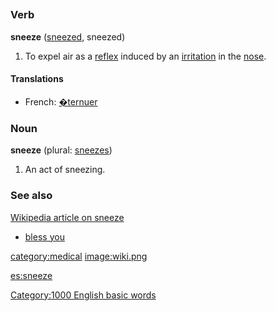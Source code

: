 =={{en}}==
===Verb===
'''sneeze''' ([[sneezed]], sneezed)
#To expel air as a [[reflex]] induced by an [[irritation]] in the [[nose]].
====Translations====
*French: [[�ternuer]]

===Noun===
'''sneeze''' (plural: [[sneezes]])
#An act of sneezing.
===See also===
[[:w:sneeze|Wikipedia article on sneeze]]
*[[bless you]]
[[category:medical]] [[image:wiki.png]]
[[Category:1000 English basic words]]

[[es:sneeze]]